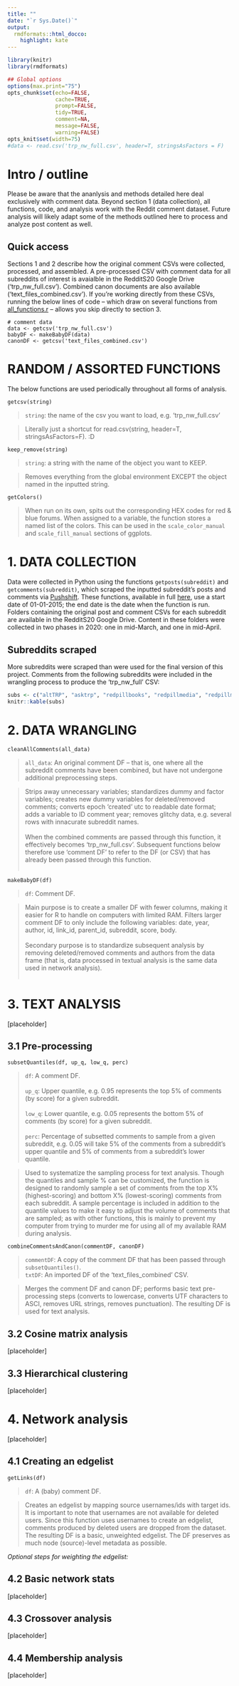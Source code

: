 ```yaml
---
title: ""
date: "`r Sys.Date()`"
output:
  rmdformats::html_docco:
    highlight: kate
---
```



```r
library(knitr)
library(rmdformats)

## Global options
options(max.print="75")
opts_chunk$set(echo=FALSE,
               cache=TRUE,
               prompt=FALSE,
               tidy=TRUE,
               comment=NA,
               message=FALSE,
               warning=FALSE)
opts_knit$set(width=75)
#data <- read.csv('trp_nw_full.csv', header=T, stringsAsFactors = F)
```


# Intro / outline
Please be aware that the ananlysis and methods detailed here deal exclusively with comment data. Beyond section 1 (data collection), all functions, code, and analysis work with the Reddit comment dataset. Future analysis will likely adapt some of the methods outlined here to process and analyze post content as well. 

## Quick access
Sections 1 and 2 describe how the original comment CSVs were collected, processed, and assembled. A pre-processed CSV with comment data for all subreddits of interest is avaialble in the RedditS20 Google Drive ('trp_nw_full.csv'). Combined canon documents are also available ('text_files_combined.csv'). If you're working directly from these CSVs, running the below lines of code -- which draw on several functions from [all_functions.r](https://github.com/sebolden/reddit/blob/master/all_functions.r) -- allows you skip directly to section 3.
```
# comment data
data <- getcsv('trp_nw_full.csv')
babyDF <- makeBabyDF(data)
canonDF <- getcsv('text_files_combined.csv')
```

# RANDOM / ASSORTED FUNCTIONS 
The below functions are used periodically throughout all forms of analysis.

`getcsv(string)`

> `string`: the name of the csv you want to load, e.g. 'trp_nw_full.csv'

> Literally just a shortcut for read.csv(string, header=T, stringsAsFactors=F). :D

`keep_remove(string)` 

> `string`: a string with the name of the object you want to KEEP.

> Removes everything from the global environment EXCEPT the object named in the inputted string.


`getColors()`

> When run on its own, spits out the corresponding HEX codes for red & blue forums. When assigned to a variable, the function stores a named list of the colors. This can be used in the `scale_color_manual` and `scale_fill_manual` sections of ggplots.

# 1. DATA COLLECTION

Data were collected in Python using the functions `getposts(subreddit)` and `getcomments(subreddit)`, which scraped the inputted subreddit's posts and comments via [Pushshift](). These functions, available in full [here](), use a start date of 01-01-2015; the end date is the date when the function is run. Folders containing the original post and comment CSVs for each subreddit are available in the RedditS20 Google Drive. Content in these folders were collected in two phases in 2020: one in mid-March, and one in mid-April. 

## Subreddits scraped

More subreddits were scraped than were used for the final version of this project. Comments from the following subreddits were included in the wrangling process to produce the 'trp_nw_full' CSV:
```r
subs <- c("altTRP", "asktrp", "redpillbooks", "redpillmedia", "redpillmusic", "RedPillParenting", "RedPillWomen", "RedPillWives", "ThankTRP", "TheRedPill", "TRPOffTopic", "pussypassdenied", "RedPillNonMonogamy", "RedPillRetention", "RedPillWorkplace", "bropill", "exredpill", "FeMRADebates", "MaleSupportNetwork", "MensLib", "PunchingMorpheus", "againstmensrights", "feminismformen", "marriedredpill", "TheBluePill", "TheMensCooperative")
knitr::kable(subs)
```

# 2. DATA WRANGLING 

`cleanAllComments(all_data)` 

> `all_data`: An original comment DF -- that is, one where all the subreddit comments have been combined, but have not undergone additional preprocessing steps.

> Strips away unnecessary variables; standardizes dummy and factor variables; creates new dummy variables for deleted/removed comments; converts epoch 'created' utc to readable date format; adds a variable to ID comment year; removes glitchy data, e.g. several rows with innacurate subreddit names. <br> <br>When the combined comments are passed through this function, it effectively becomes 'trp_nw_full.csv'. Subsequent functions below therefore use 'comment DF' to refer to the DF (or CSV) that has already been passed through this function.</br> </br>

`makeBabyDF(df)` 

> `df`: Comment DF. 

> Main purpose is to create a smaller DF with fewer columns, making it easier for R to handle on computers with limited RAM. Filters larger comment DF to only include the following variables: date, year, author, id, link_id, parent_id, subreddit, score, body. <br> <br>Secondary purpose is to standardize subsequent analysis by removing deleted/removed comments and authors from the data frame (that is, data processed in textual analysis is the same data used in network analysis).</br> </br>


# 3. TEXT ANALYSIS
[placeholder]

## 3.1 Pre-processing

`subsetQuantiles(df, up_q, low_q, perc)`

> `df`: A comment DF. <br><br>`up_q`: Upper quantile, e.g. 0.95 represents the top 5% of comments (by score) for a given subreddit.</br><br>`low_q`: Lower quantile, e.g. 0.05 represents the bottom 5% of comments (by score) for a given subreddit.</br><br>`perc`: Percentage of subsetted comments to sample from a given subreddit, e.g. 0.05 will take 5% of the comments from a subreddit's upper quantile and 5% of comments from a subreddit's lower quantile.</br>

> Used to systematize the sampling process for text analysis. Though the quantiles and sample % can be customized, the function is designed to randomly sample a set of comments from the top X% (highest-scoring) and bottom X% (lowest-scoring) comments from each subreddit. A sample percentage is included in addition to the quantile values to make it easy to adjust the volume of comments that are sampled; as with other functions, this is mainly to prevent my computer from trying to murder me for using all of my available RAM during analysis.


`combineCommentsAndCanon(commentDF, canonDF)`

> `commentDF`: A copy of the comment DF that has been passed through `subsetQuantiles()`.<br>`txtDF`: An imported DF of the 'text_files_combined' CSV.</br>

> Merges the comment DF and canon DF; performs basic text pre-processing steps (converts to lowercase, converts UTF characters to ASCI, removes URL strings, removes punctuation). The resulting DF is used for text analysis. 

## 3.2 Cosine matrix analysis
[placeholder]

## 3.3 Hierarchical clustering
[placeholder]

# 4. Network analysis
[placeholder]

## 4.1 Creating an edgelist

`getLinks(df)`

> `df`: A (baby) comment DF.

> Creates an edgelist by mapping source usernames/ids with target ids. It is important to note that usernames are not available for deleted users. Since this function uses usernames to create an edgelist, comments produced by deleted users are dropped from the dataset. The resulting DF is a basic, unweighted edgelist. The DF preserves as much node (source)-level metadata as possible.

_Optional steps for weighting the edgelist:_

## 4.2 Basic network stats
[placeholder]

## 4.3 Crossover analysis
[placeholder]

## 4.4 Membership analysis
[placeholder]


















